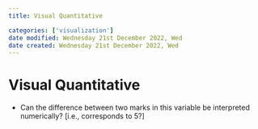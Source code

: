 ```yaml
---
title: Visual Quantitative

categories: ['visualization']
date modified: Wednesday 21st December 2022, Wed
date created: Wednesday 21st December 2022, Wed
---
```


# Visual Quantitative


- Can the difference between two marks in this variable be interpreted numerically? [i.e., corresponds to 5?]



